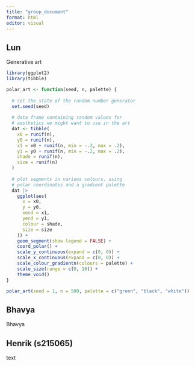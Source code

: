 ```yaml
---
title: "group_document"
format: html
editor: visual
---
```


## Lun

Generative art

```r

library(ggplot2)
library(tibble)

polar_art <- function(seed, n, palette) {
  
  # set the state of the random number generator
  set.seed(seed)
  
  # data frame containing random values for 
  # aesthetics we might want to use in the art
  dat <- tibble(
    x0 = runif(n),
    y0 = runif(n),
    x1 = x0 + runif(n, min = -.2, max = .2),
    y1 = y0 + runif(n, min = -.2, max = .2),
    shade = runif(n), 
    size = runif(n)
  )
  
  # plot segments in various colours, using 
  # polar coordinates and a gradient palette
  dat |> 
    ggplot(aes(
      x = x0,
      y = y0,
      xend = x1,
      yend = y1,
      colour = shade,
      size = size
    )) +
    geom_segment(show.legend = FALSE) +
    coord_polar() +
    scale_y_continuous(expand = c(0, 0)) +
    scale_x_continuous(expand = c(0, 0)) + 
    scale_colour_gradientn(colours = palette) + 
    scale_size(range = c(0, 10)) + 
    theme_void()
}

polar_art(seed = 1, n = 500, palette = c("green", "black", "white"))
```

## Bhavya
Bhavya

## Henrik (s215065)

text
